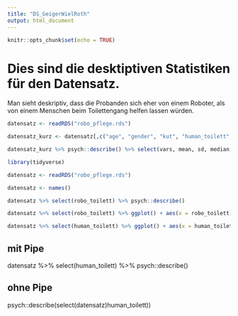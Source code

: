 ```yaml
---
title: "DS_GeigerWielRoth"
output: html_document
---
```


```r
knitr::opts_chunk$set(echo = TRUE)
```
# Dies sind die desktiptiven Statistiken für den Datensatz.
Man sieht deskriptiv, dass die Probanden sich eher von einem Roboter, als von einem Menschen beim Toilettengang helfen lassen würden.

```r
datensatz <- readRDS("robo_pflege.rds")

datensatz_kurz <- datensatz[,c("age", "gender", "kut", "human_toilett", "robo_toilett")]

datensatz_kurz %>% psych::describe() %>% select(vars, mean, sd, median, min, max)


```



```r
library(tidyverse)

datensatz <- readRDS("robo_pflege.rds")

datensatz <- names()

datensatz %>% select(robo_toilett) %>% psych::describe()

datensatz %>% select(robo_toilett) %>% ggplot() + aes(x = robo_toilett) + geom_histogram(bins = 30, fill="red")

```

```r
datensatz %>% select(human_toilett) %>% ggplot() + aes(x = human_toilett) + geom_histogram(bins = 30, fill="blue")

```

## mit Pipe

datensatz %>% select(human_toilett) %>% psych::describe()

## ohne Pipe

psych::describe(select(datensatz)human_toilett))
